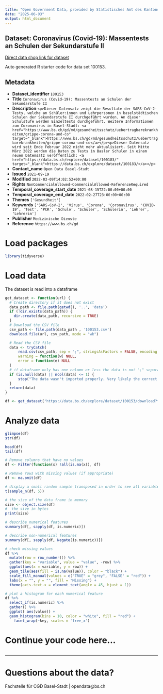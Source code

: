 ```yaml
---
title: "Open Government Data, provided by Statistisches Amt des Kantons Basel-Stadt - Fachstelle OGD"
date: "2025-06-03"
output: html_document
---
```


## Dataset: Coronavirus (Covid-19): Massentests an Schulen der Sekundarstufe II

[Direct data shop link for dataset](https://data.bs.ch/explore/dataset/100153)

Auto generated R starter code for data set 100153.

## Metadata

- **Dataset_identifier** `100153`
- **Title** `Coronavirus (Covid-19): Massentests an Schulen der Sekundarstufe II`
- **Description** `<p>Dieser Datensatz zeigt die Resultate der SARS-CoV-2-Tests, welche an Schüler:innen und Lehrpersonen in baselstädtischen Schulen der Sekundarstufe II durchgeführt wurden. An dieser Schulstufe werden Einzeltests durchgeführt. Weitere Informationen zum Coronavirus in Basel-Stadt: <a href="https://www.bs.ch/gd/md/gesundheitsschutz/uebertragbarekrankheiten/grippe-corona-und-co" target="_blank">https://www.bs.ch/gd/md/gesundheitsschutz/uebertragbarekrankheiten/grippe-corona-und-co</a></p><p>Dieser Datensatz wird seit Ende Februar 2022 nicht mehr aktualisiert. Seit Mitte März 2022 werden die Daten zu Tests in Basler Schulen in einem neuen Datensatz veröffentlich: <a href="https://data.bs.ch/explore/dataset/100183/" target="_blank">https://data.bs.ch/explore/dataset/100183/</a></p>`
- **Contact_name** `Open Data Basel-Stadt`
- **Issued** `2021-09-19`
- **Modified** `2022-03-09T14:02:52+00:00`
- **Rights** `NonCommercialAllowed-CommercialAllowed-ReferenceRequired`
- **Temporal_coverage_start_date** `2021-08-15T22:00:00+00:00`
- **Temporal_coverage_end_date** `2022-02-27T23:00:00+00:00`
- **Themes** `['Gesundheit']`
- **Keywords** `['SARS-CoV-2', 'Virus', 'Corona', 'Coronavirus', 'COVID-19', 'Test', 'PCR', 'Schule', 'Schüler', 'Schülerin', 'Lehrer', 'Lehrerin']`
- **Publisher** `Medizinische Dienste`
- **Reference** `https://www.bs.ch/gd`


# Load packages

```r

library(tidyverse)
```

# Load data

The dataset is read into a dataframe

```r
get_dataset <- function(url) {
  # Create directory if it does not exist
  data_path <- file.path(getwd(), '..', 'data')
  if (!dir.exists(data_path)) {
    dir.create(data_path, recursive = TRUE)
  }
  # Download the CSV file
  csv_path <- file.path(data_path , '100153.csv')
  download.file(url, csv_path, mode = "wb")

  # Read the CSV file
  data <- tryCatch(
      read.csv(csv_path, sep = ";", stringsAsFactors = FALSE, encoding = "UTF-8"),
      warning = function(w) NULL,
      error = function(e) NULL
  )
  # if dataframe only has one column or less the data is not ";" separated
  if (is.null(data) || ncol(data) <= 1) {
      stop("The data wasn't imported properly. Very likely the correct separator couldn't be found.\nPlease check the dataset manually and adjust the code.")
  }
  return(data)
}
```

```r

df <- get_dataset('https://data.bs.ch/explore/dataset/100153/download?format=csv&timezone=Europe%2FZurich')

```

# Analyze data

```r

glimpse(df)
str(df)

head(df)
tail(df)

```

```r
# Remove columns that have no values
df <- Filter(function(x) !all(is.na(x)), df)

# Remove rows with missing values (if appropriate)
df <- na.omit(df)
```

```r
# display a small random sample transposed in order to see all variables
t(sample_n(df, 5))
```

```r
# the size of the data frame in memory
size <- object.size(df)
#  the size in bytes
print(size)
```

```r
# describe numerical features
summary(df[, sapply(df, is.numeric)])
```

```r
# describe non-numerical features
summary(df[, sapply(df, Negate(is.numeric))])
```

```r
# check missing values
df %>%
  mutate(row = row_number()) %>%
  gather(key = "variable", value = "value", -row) %>%
  ggplot(aes(x = variable, y = row)) +
  geom_tile(aes(fill = is.na(value)), color = "black") +
  scale_fill_manual(values = c("TRUE" = "grey", "FALSE" = "red")) +
  labs(x = "", y = "", fill = "Missing") +
  theme(axis.text.x = element_text(angle = 45, hjust = 1))
```

```r
# plot a histogram for each numerical feature
df %>%
  select_if(is.numeric) %>%
  gather() %>%
  ggplot( aes(value)) +
  geom_histogram(bins = 10, color = "white", fill = "red") +
    facet_wrap(~key, scales = 'free_x')
```

# Continue your code here...

```r

```
------------------------------------------------------------------------

# Questions about the data?

Fachstelle für OGD Basel-Stadt | opendata@bs.ch
